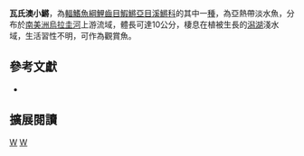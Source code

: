 {{Speciesbox 
| taxon = Austrolebias vazferreirai
| status = NE
| status_system = IUCN3.1
| authority = [[Berkenkamp|Berkenkamp]], [[Etzel|Etzel]], [[Reichert|Reichert]] & [[Salvia|Salvia]], 1994
| synonyms = *''Cynolebias vazferreirai,Berkenkamp, Etzel, Reichert & Salvia, 1994''
}}
'''瓦氏澳小鱂'''，為[[輻鰭魚綱|輻鰭魚綱]][[鯉齒目|鯉齒目]][[鰕鱂亞目|鰕鱂亞目]][[溪鱂科|溪鱂科]]的其中一[[種|種]]，為亞熱帶淡水魚，分布於[[南美洲|南美洲]][[烏拉圭河|烏拉圭河]]上游流域，體長可達10公分，棲息在植被生長的[[潟湖|潟湖]]淺水域，生活習性不明，可作為觀賞魚。

== 參考文獻 ==
*{{FishBase_species|genus=Austrolebias|species=vazferreirai|year=2014|month=8}}

== 擴展閱讀 ==
{{refbegin}}
{{wikispecies-inline|Austrolebias vazferreirai|瓦氏澳小鱂}}
{{refend}}
{{Taxonbar|from=Q5535848}}

[[Category:觀賞魚|W]]
[[Category:澳小鱂屬|W]]


{{魚類小作品}}